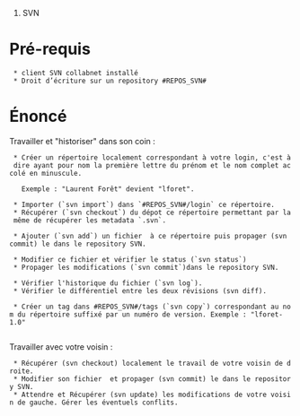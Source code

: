 #SVN

= Pré-requis =

  * client SVN collabnet installé 
  * Droit d’écriture sur un repository #REPOS_SVN# 


= Énoncé =

Travailler et "historiser" dans son coin :

  * Créer un répertoire localement correspondant à votre login, c'est à dire ayant pour nom la première lettre du prénom et le nom complet accolé en minuscule. 

    Exemple : "Laurent Forêt" devient "lforet".
  
  * Importer (`svn import`) dans `#REPOS_SVN#/login` ce répertoire.
  * Récupérer (`svn checkout`) du dépot ce répertoire permettant par la même de récupérer les metadata `.svn`.

  * Ajouter (`svn add`) un fichier {{{readme.txt}}} à ce répertoire puis propager (svn commit) le dans le repository SVN.


  * Modifier ce fichier et vérifier le status (`svn status`)
  * Propager les modifications (`svn commit`)dans le repository SVN.

  * Vérifier l'historique du fichier (`svn log`).
  * Vérifier le différentiel entre les deux révisions (svn diff).

  * Créer un tag dans #REPOS_SVN#/tags (`svn copy`) correspondant au nom du répertoire suffixé par un numéro de version. Exemple : "lforet-1.0"
  
Travailler avec votre voisin :

  * Récupérer (svn checkout) localement le travail de votre voisin de droite.
  * Modifier son fichier {{{readme.txt}}} et propager (svn commit) le dans le repository SVN.
  * Attendre et Récupérer (svn update) les modifications de votre voisin de gauche. Gérer les éventuels conflits.
